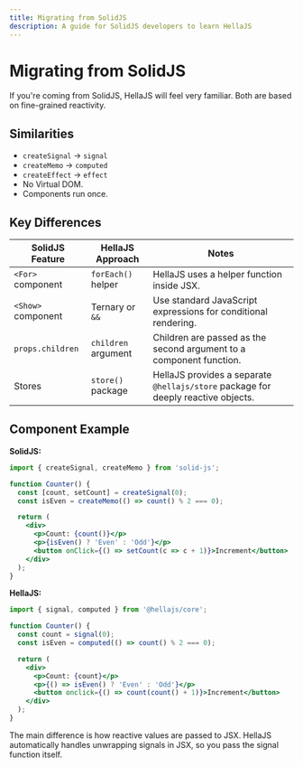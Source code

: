 ```yaml
---
title: Migrating from SolidJS
description: A guide for SolidJS developers to learn HellaJS
---
```


# Migrating from SolidJS

If you're coming from SolidJS, HellaJS will feel very familiar. Both are based on fine-grained reactivity.

## Similarities

- `createSignal` -> `signal`
- `createMemo` -> `computed`
- `createEffect` -> `effect`
- No Virtual DOM.
- Components run once.

## Key Differences

| SolidJS Feature | HellaJS Approach | Notes |
|---|---|---|
| `<For>` component | `forEach()` helper | HellaJS uses a helper function inside JSX. |
| `<Show>` component | Ternary or `&&` | Use standard JavaScript expressions for conditional rendering. |
| `props.children` | `children` argument | Children are passed as the second argument to a component function. |
| Stores | `store()` package | HellaJS provides a separate `@hellajs/store` package for deeply reactive objects. |

## Component Example

**SolidJS:**
```jsx
import { createSignal, createMemo } from 'solid-js';

function Counter() {
  const [count, setCount] = createSignal(0);
  const isEven = createMemo(() => count() % 2 === 0);

  return (
    <div>
      <p>Count: {count()}</p>
      <p>{isEven() ? 'Even' : 'Odd'}</p>
      <button onClick={() => setCount(c => c + 1)}>Increment</button>
    </div>
  );
}
```

**HellaJS:**
```jsx
import { signal, computed } from '@hellajs/core';

function Counter() {
  const count = signal(0);
  const isEven = computed(() => count() % 2 === 0);

  return (
    <div>
      <p>Count: {count}</p>
      <p>{() => isEven() ? 'Even' : 'Odd'}</p>
      <button onclick={() => count(count() + 1)}>Increment</button>
    </div>
  );
}
```
The main difference is how reactive values are passed to JSX. HellaJS automatically handles unwrapping signals in JSX, so you pass the signal function itself.
